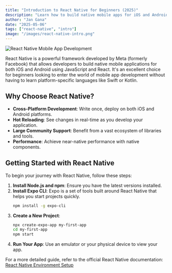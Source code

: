 ```yaml
---
title: "Introduction to React Native for Beginners (2025)"
description: "Learn how to build native mobile apps for iOS and Android using JavaScript and React Native."
author: "Jan Gana"
date: "2025-05-06"
tags: ["react-native", "intro"]
image: "/images/react-native-intro.png"
---
```


![React Native Mobile App Development](https://raw.githubusercontent.com/JanGanaCode/jangana-dev-blogposts/main/images/react-native-intro.png)

React Native is a powerful framework developed by Meta (formerly Facebook) that allows developers to build native mobile applications for both iOS and Android using JavaScript and React. It's an excellent choice for beginners looking to enter the world of mobile app development without having to learn platform-specific languages like Swift or Kotlin.

## Why Choose React Native?

- **Cross-Platform Development**: Write once, deploy on both iOS and Android platforms.
- **Hot Reloading**: See changes in real-time as you develop your application.
- **Large Community Support**: Benefit from a vast ecosystem of libraries and tools.
- **Performance**: Achieve near-native performance with native components.

## Getting Started with React Native

To begin your journey with React Native, follow these steps:

1. **Install Node.js and npm**: Ensure you have the latest versions installed.
2. **Install Expo CLI**: Expo is a set of tools built around React Native that helps you start projects quickly.
   ```bash
   npm install -g expo-cli
   ```
3. **Create a New Project**:
   ```bash
   npx create-expo-app my-first-app
   cd my-first-app
   npm start
   ```
4. **Run Your App**: Use an emulator or your physical device to view your app.

For a more detailed guide, refer to the official React Native documentation: [React Native Environment Setup](https://reactnative.dev/docs/environment-setup)

<Socials />
